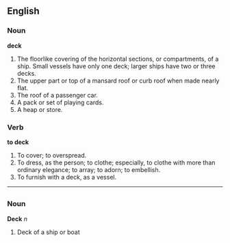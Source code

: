 ==English==
===Noun===
'''deck'''

#The floorlike covering of the horizontal sections, or compartments, of a ship. Small vessels have only one deck; larger ships have two or three decks.
#The upper part or top of a mansard roof or curb roof when made nearly flat.
#The roof of a passenger car.
#A pack or set of playing cards.
#A heap or store.

===Verb===
'''to deck'''

#To cover; to overspread.
#To dress, as the person; to clothe; especially, to clothe with more than ordinary elegance; to array; to adorn; to embellish.
#To furnish with a deck, as a vessel.

----
=={{de}}==
===Noun===
'''Deck''' ''n''

#Deck of a ship or boat